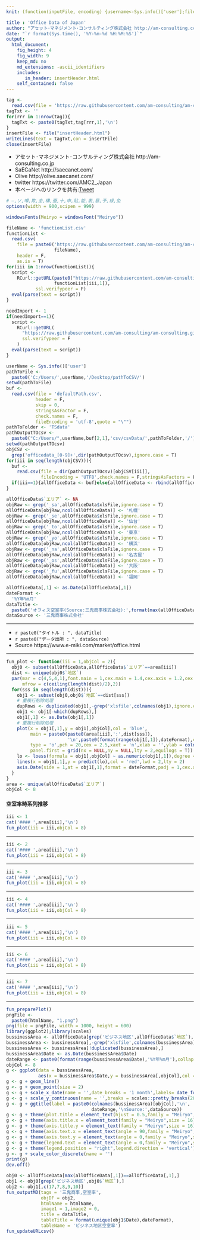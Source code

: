 ```yaml
---
knit: (function(inputFile, encoding) {username<-Sys.info()['user'];fileName<-'defaultPath.csv';pathToFile <-paste0('C:/Users/', username,'/Desktop/pathToCSV/');setwd(pathToFile);buf0<-read.csv(fileName,header = F,skip = 0,stringsAsFactor = F,check.names = F,fileEncoding = 'utf-8');timeStamp<-format(Sys.time(),'%Y%m%d%H%M%S');htmlName<-'OfficeData';rmarkdown::render(inputFile, encoding = encoding, output_file = paste0('C:/Users/',username,buf0[2,1],'charts/','am-consulting.co.jp-',htmlName,'.html')) })

title : 'Office Data of Japan'
author: "アセット･マネジメント･コンサルティング株式会社 http://am-consulting.co.jp"
date: "`r format(Sys.time(), '%Y-%m-%d %H:%M:%S')`"
output: 
  html_document:
    fig_height: 4
    fig_width: 9  
    keep_md: no
    md_extensions: -ascii_identifiers 
    includes:
       in_header: insertHeader.html
    self_contained: false
---
```


```r
tag <-
  read.csv(file = 'https://raw.githubusercontent.com/am-consulting/am-consulting.github.io/master/components/insertHeader.csv',header = F,fileEncoding = 'UTF8')
tagTxt <- ''
for(rrr in 1:nrow(tag)){
  tagTxt <- paste0(tagTxt,tag[rrr,1],'\n')
}
insertFile <- file("insertHeader.html")
writeLines(text = tagTxt,con = insertFile)
close(insertFile)
```

- アセット･マネジメント･コンサルティング株式会社 http://am-consulting.co.jp
- SaECaNet http://saecanet.com/
- Olive http://olive.saecanet.com/
- twitter https://twitter.com/AMC2_Japan
- 本ページへのリンクを共有:<a href="https://twitter.com/share" class="twitter-share-button" data-via="AMC2_Japan" data-size="large">Tweet</a> <script>!function(d,s,id){var js,fjs=d.getElementsByTagName(s)[0],p=/^http:/.test(d.location)?'http':'https';if(!d.getElementById(id)){js=d.createElement(s);js.id=id;js.src=p+'://platform.twitter.com/widgets.js';fjs.parentNode.insertBefore(js,fjs);}}(document, 'script', 'twitter-wjs');</script>

```r
# ―,ソ,噂,欺,圭,構,蚕,十,申,貼,能,表,暴,予,禄,兔
options(width = 900,scipen = 999)
```

```r
windowsFonts(Meiryo = windowsFont("Meiryo"))
```

```r
fileName <- 'functionList.csv'
functionList <-
  read.csv(
    file = paste0('https://raw.githubusercontent.com/am-consulting/am-consulting.github.io/master/csv/',
                  fileName),
    header = F,
    as.is = T)
for(iii in 1:nrow(functionList)){
  script <- 
    RCurl::getURL(paste0("https://raw.githubusercontent.com/am-consulting/am-consulting.github.io/master/", 
                  functionList[iii,1]),
           ssl.verifypeer = F)
  eval(parse(text = script))
}
```

```r
needImport <- 1
if(needImport==1){
  script <-
    RCurl::getURL(
      "https://raw.githubusercontent.com/am-consulting/am-consulting.github.io/master/importOfficeData.r",
      ssl.verifypeer = F
    )
  eval(parse(text = script))
}
```

```r
userName <- Sys.info()['user']
pathToFile <-
  paste0('C:/Users/',userName,'/Desktop/pathToCSV/')
setwd(pathToFile)
buf <-
  read.csv(file = 'defaultPath.csv',
           header = F,
           skip = 0,
           stringsAsFactor = F,
           check.names = F,
           fileEncoding = 'utf-8',quote = "\"")
pathToFolder <- 'TSdata'
pathOutputTOcsv <-
  paste0("C:/Users/",userName,buf[2,1],'csv/csvData/',pathToFolder,'/')
setwd(pathOutputTOcsv)
objCSV <-
  grep('officedata_[0-9]+',dir(pathOutputTOcsv),ignore.case = T)
for(iii in seq(length(objCSV))){
  buf <- 
    read.csv(file = dir(pathOutputTOcsv)[objCSV[iii]],
             fileEncoding = 'UTF8',check.names = F,stringsAsFactors = F)
  if(iii==1){allOfficeData <- buf}else{allOfficeData <- rbind(allOfficeData,buf)}
}
```

```r
allOfficeData$`エリア` <- NA 
objRaw <- grep('_sa',allOfficeData$xlsFile,ignore.case = T)
allOfficeData[objRaw,ncol(allOfficeData)] <- '札幌'
objRaw <- grep('_se',allOfficeData$xlsFile,ignore.case = T)
allOfficeData[objRaw,ncol(allOfficeData)] <- '仙台'
objRaw <- grep('_to',allOfficeData$xlsFile,ignore.case = T)
allOfficeData[objRaw,ncol(allOfficeData)] <- '東京'
objRaw <- grep('_yo',allOfficeData$xlsFile,ignore.case = T)
allOfficeData[objRaw,ncol(allOfficeData)] <- '横浜'
objRaw <- grep('_na',allOfficeData$xlsFile,ignore.case = T)
allOfficeData[objRaw,ncol(allOfficeData)] <- '名古屋'
objRaw <- grep('_os',allOfficeData$xlsFile,ignore.case = T)
allOfficeData[objRaw,ncol(allOfficeData)] <- '大阪'
objRaw <- grep('_fu',allOfficeData$xlsFile,ignore.case = T)
allOfficeData[objRaw,ncol(allOfficeData)] <- '福岡'
```

```r
allOfficeData[,1] <- as.Date(allOfficeData[,1])
dateFormat <- 
  '%Y年%m月'
dataTitle <- 
  paste0('オフィス空室率(Source:三鬼商事株式会社):',format(max(allOfficeData[,1]),dateFormat)) 
dataSource <- '三鬼商事株式会社'
```

***

- `r paste0("タイトル : ", dataTitle)`
- `r paste0("データ出所 : ", dataSource)`
- Source https://www.e-miki.com/market/office.html

***

```r
fun_plot <- function(iii = 1,objCol = 2){
  obj0 <- subset(allOfficeData,allOfficeData$`エリア`==area[iii])
  dist <- unique(obj0$`地区`)
  par(mar = c(4,5,4,1),font.main = 1,cex.main = 1.4,cex.axis = 1.2,cex.lab = 1.3,
      mfrow = c(ceiling(length(dist)/2),2))
  for(sss in seq(length(dist))){
    obj1 <- subset(obj0,obj0$`地区`==dist[sss])
    # 重複行削除処理
    dupRows <- duplicated(obj1[,-grep('xlsfile',colnames(obj1),ignore.case = T)])
    obj1 <- obj1[-which(dupRows),]
    obj1[,1] <- as.Date(obj1[,1])
    # 重複行削除処理
    plot(x = obj1[,1],y = obj1[,objCol],col = 'blue',
         main = paste0(paste0(area[iii],':',dist[sss]),
                       '\n',paste0(format(range(obj1[,1]),dateFormat),collapse = '~')),
         type = 'o',pch = 20,cex = 2.5,xaxt = 'n',xlab = '',ylab = colnames(obj1)[objCol],
         panel.first = grid(nx = NULL,ny = NULL,lty = 2,equilogs = T))
    lo <- loess(formula = obj1[,objCol] ~ as.numeric(obj1[,1]),degree = 2)
    lines(x = obj1[,1],y = predict(lo),col = 'red',lwd = 2,lty = 2)
    axis.Date(side = 1,at = obj1[,1],format = dateFormat,padj = 1,cex.axis = 1)
  }
}
area <- unique(allOfficeData$`エリア`)
objCol <- 8
```

#### 空室率時系列推移

```r
iii <- 1
cat('#### ',area[iii],'\n')
fun_plot(iii = iii,objCol = 8)
```

***

```r
iii <- 2
cat('#### ',area[iii],'\n')
fun_plot(iii = iii,objCol = 8)
```

***

```r
iii <- 3
cat('#### ',area[iii],'\n')
fun_plot(iii = iii,objCol = 8)
```

***

```r
iii <- 4
cat('#### ',area[iii],'\n')
fun_plot(iii = iii,objCol = 8)
```

***

```r
iii <- 5
cat('#### ',area[iii],'\n')
fun_plot(iii = iii,objCol = 8)
```

***

```r
iii <- 6
cat('#### ',area[iii],'\n')
fun_plot(iii = iii,objCol = 8)
```

***

```r
iii <- 7
cat('#### ',area[iii],'\n')
fun_plot(iii = iii,objCol = 8)
```

***

```r
fun_preparePlot()
pngFile <-
  paste0(htmlName, "1.png")
png(file = pngFile, width = 1000, height = 600)
library(ggplot2);library(scales)
bussinessArea <- allOfficeData[grep('ビジネス地区',allOfficeData$`地区`),]
bussinessArea <- bussinessArea[,-grep('xlsfile',colnames(bussinessArea),ignore.case = T)]
bussinessArea <- bussinessArea[!duplicated(bussinessArea),]
bussinessArea$Date <- as.Date(bussinessArea$Date)
dateRange <- paste0(format(range(bussinessArea$Date),'%Y年%m月'),collapse = '~')
objCol <- 8
g <- ggplot(data = bussinessArea,
            aes(x = bussinessArea$Date,y = bussinessArea[,objCol],col = bussinessArea$`地区`))
g <- g + geom_line()
g <- g + geom_point(size = 2)
g <- g + scale_x_date(name = '',date_breaks = '1 month',labels= date_format('%Y-%m'))
g <- g + scale_y_continuous(name = '',breaks = scales::pretty_breaks(20),sec.axis = dup_axis())
g <- g + ggtitle(label = paste0(colnames(bussinessArea)[objCol],'\n',
                                dateRange,'\nSource:',dataSource))
g <- g + theme(plot.title = element_text(hjust = 0.5,family = "Meiryo",size = 20))
g <- g + theme(axis.title.x = element_text(family = "Meiryo",size = 16))
g <- g + theme(axis.title.y = element_text(family = "Meiryo",size = 16))
g <- g + theme(axis.text.x = element_text(angle = 90,family = "Meiryo",size = 12,vjust = 0.5)) 
g <- g + theme(axis.text.y = element_text(angle = 0,family = "Meiryo",size = 16))
g <- g + theme(legend.text = element_text(angle = 0,family = "Meiryo",size = 16))
g <- g + theme(legend.position = "right",legend.direction = 'vertical')
g <- g + scale_color_discrete(name = '')
print(g)
dev.off()
```

```r
obj0 <- allOfficeData[max(allOfficeData[,1])==allOfficeData[,1],]
obj1 <- obj0[grep('ビジネス地区',obj0$`地区`),]
obj2 <- obj1[,c(17,7,8,9,10)]
fun_outputMD(tags = '三鬼商事,空室率',
             objDF = obj2,
             htmlName = htmlName,
             image1 = 1,image2 = 0,
             title = dataTitle,
             tableTitle = format(unique(obj1$Date),dateFormat),
             tableName = 'ビジネス地区空室率')
fun_updateURLcsv()
```

<script>MakeNegative()</script>
<script>
  (function(i,s,o,g,r,a,m){i['GoogleAnalyticsObject']=r;i[r]=i[r]||function(){
  (i[r].q=i[r].q||[]).push(arguments)},i[r].l=1*new Date();a=s.createElement(o),
  m=s.getElementsByTagName(o)[0];a.async=1;a.src=g;m.parentNode.insertBefore(a,m)
  })(window,document,'script','https://www.google-analytics.com/analytics.js','ga');

  ga('create', 'UA-3077339-5', 'auto');
  ga('send', 'pageview');

</script>
